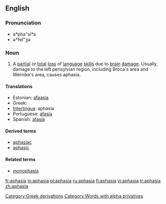{{wikipedia}}
==English==

===Pronunciation===
* a*pha"si*a
* ә*feI"ʒә

===Noun===
{{en-noun|-}}

# {{pathology}} A [[partial]] or [[total]] [[loss]] of [[language]] [[skill]]s due to [[brain]] [[damage]]. Usually, damage to the left perisylvian region, including Broca's area and Wernike's area, causes aphasia.

====Translations====
*Estonian: [[afaasia]]
*Greek: {{t|el|αφασία|f|sc=Grek}}
*[[Interlingua]]: aphasia
*Portuguese: [[afasia]] {{f}}
*Spanish: [[afasia]] {{f}}

====Derived terms====
* [[aphasiac]]
* [[aphasic]]

====Related terms====
* [[monophasia]]

[[Category:Greek derivations]]
[[Category:Words with alpha privatives]]

[[fr:aphasia]]
[[io:aphasia]]
[[pl:aphasia]]
[[ru:aphasia]]
[[fi:aphasia]]
[[vi:aphasia]]
[[tr:aphasia]]
[[zh:aphasia]]